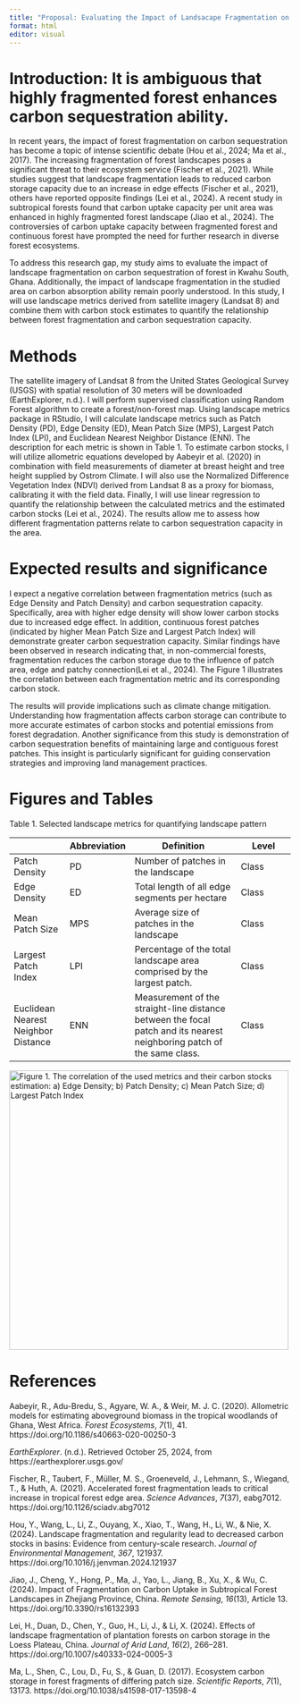 ```yaml
---
title: "Proposal: Evaluating the Impact of Landsacape Fragmentation on Carbon Sequestration of Forests in Kwahu South, Ghana using Landscape Metrics and Landsat 8 Data"
format: html
editor: visual
---
```


# Introduction: It is ambiguous that highly fragmented forest enhances carbon sequestration ability.

In recent years, the impact of forest fragmentation on carbon sequestration has become a topic of intense scientific debate (Hou et al., 2024; Ma et al., 2017). The increasing fragmentation of forest landscapes poses a significant threat to their ecosystem service (Fischer et al., 2021). While studies suggest that landscape fragmentation leads to reduced carbon storage capacity due to an increase in edge effects (Fischer et al., 2021), others have reported opposite findings (Lei et al., 2024). A recent study in subtropical forests found that carbon uptake capacity per unit area was enhanced in highly fragmented forest landscape (Jiao et al., 2024). The controversies of carbon uptake capacity between fragmented forest and continuous forest have prompted the need for further research in diverse forest ecosystems.

To address this research gap, my study aims to evaluate the impact of landscape fragmentation on carbon sequestration of forest in Kwahu South, Ghana. Additionally, the impact of landscape fragmentation in the studied area on carbon absorption ability remain poorly understood. In this study, I will use landscape metrics derived from satellite imagery (Landsat 8) and combine them with carbon stock estimates to quantify the relationship between forest fragmentation and carbon sequestration capacity.

# Methods

The satellite imagery of Landsat 8 from the United States Geological Survey (USGS) with spatial resolution of 30 meters will be downloaded (EarthExplorer, n.d.). I will perform supervised classification using Random Forest algorithm to create a forest/non-forest map. Using landscape metrics package in RStudio, I will calculate landscape metrics such as Patch Density (PD), Edge Density (ED), Mean Patch Size (MPS), Largest Patch Index (LPI), and Euclidean Nearest Neighbor Distance (ENN). The description for each metric is shown in Table 1. To estimate carbon stocks, I will utilize allometric equations developed by Aabeyir et al. (2020) in combination with field measurements of diameter at breast height and tree height supplied by Ostrom Climate. I will also use the Normalized Difference Vegetation Index (NDVI) derived from Landsat 8 as a proxy for biomass, calibrating it with the field data. Finally, I will use linear regression to quantify the relationship between the calculated metrics and the estimated carbon stocks (Lei et al., 2024). The results allow me to assess how different fragmentation patterns relate to carbon sequestration capacity in the area.

# Expected results and significance

I expect a negative correlation between fragmentation metrics (such as Edge Density and Patch Density) and carbon sequestration capacity. Specifically, area with higher edge density will show lower carbon stocks due to increased edge effect. In addition, continuous forest patches (indicated by higher Mean Patch Size and Largest Patch Index) will demonstrate greater carbon sequestration capacity. Similar findings have been observed in research indicating that, in non-commercial forests, fragmentation reduces the carbon storage due to the influence of patch area, edge and patchy connection(Lei et al., 2024). The Figure 1 illustrates the correlation between each fragmentation metric and its corresponding carbon stock.

The results will provide implications such as climate change mitigation. Understanding how fragmentation affects carbon storage can contribute to more accurate estimates of carbon stocks and potential emissions from forest degradation. Another significance from this study is demonstration of carbon sequestration benefits of maintaining large and contiguous forest patches. This insight is particularly significant for guiding conservation strategies and improving land management practices.

# Figures and Tables

Table 1. Selected landscape metrics for quantifying landscape pattern

|   | Abbreviation | Definition | Level |
|---------------|---------------|-----------------------------|---------------|
| Patch Density | PD | Number of patches in the landscape | Class |
| Edge Density | ED | Total length of all edge segments per hectare | Class |
| Mean Patch Size | MPS | Average size of patches in the landscape | Class |
| Largest Patch Index | LPI | Percentage of the total landscape area comprised by the largest patch. | Class |
| Euclidean Nearest Neighbor Distance | ENN | Measurement of the straight-line distance between the focal patch and its nearest neighboring patch of the same class. | Class |


::: {html}
<img src="images/figure_proposal.png" alt="Figure 1. The correlation of the used metrics and their carbon stocks estimation: a) Edge Density; b) Patch Density; c) Mean Patch Size; d) Largest Patch Index" width="500px"/>
:::

# References

Aabeyir, R., Adu-Bredu, S., Agyare, W. A., & Weir, M. J. C. (2020). Allometric models for estimating aboveground biomass in the tropical woodlands of Ghana, West Africa. *Forest Ecosystems*, *7*(1), 41. https://doi.org/10.1186/s40663-020-00250-3

*EarthExplorer*. (n.d.). Retrieved October 25, 2024, from https://earthexplorer.usgs.gov/

Fischer, R., Taubert, F., Müller, M. S., Groeneveld, J., Lehmann, S., Wiegand, T., & Huth, A. (2021). Accelerated forest fragmentation leads to critical increase in tropical forest edge area. *Science Advances*, *7*(37), eabg7012. https://doi.org/10.1126/sciadv.abg7012

Hou, Y., Wang, L., Li, Z., Ouyang, X., Xiao, T., Wang, H., Li, W., & Nie, X. (2024). Landscape fragmentation and regularity lead to decreased carbon stocks in basins: Evidence from century-scale research. *Journal of Environmental Management*, *367*, 121937. https://doi.org/10.1016/j.jenvman.2024.121937

Jiao, J., Cheng, Y., Hong, P., Ma, J., Yao, L., Jiang, B., Xu, X., & Wu, C. (2024). Impact of Fragmentation on Carbon Uptake in Subtropical Forest Landscapes in Zhejiang Province, China. *Remote Sensing*, *16*(13), Article 13. https://doi.org/10.3390/rs16132393

Lei, H., Duan, D., Chen, Y., Guo, H., Li, J., & Li, X. (2024). Effects of landscape fragmentation of plantation forests on carbon storage in the Loess Plateau, China. *Journal of Arid Land*, *16*(2), 266–281. https://doi.org/10.1007/s40333-024-0005-3

Ma, L., Shen, C., Lou, D., Fu, S., & Guan, D. (2017). Ecosystem carbon storage in forest fragments of differing patch size. *Scientific Reports*, *7*(1), 13173. https://doi.org/10.1038/s41598-017-13598-4
